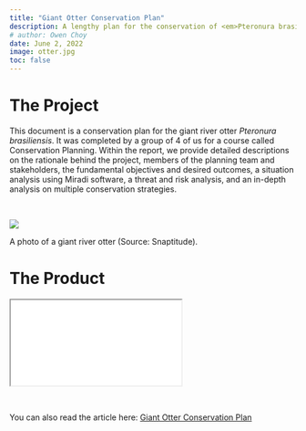 ```yaml
---
title: "Giant Otter Conservation Plan"
description: A lengthy plan for the conservation of <em>Pteronura brasiliensis</em> in the Amazon River region. 
# author: Owen Choy
date: June 2, 2022
image: otter.jpg
toc: false
---
```


# [The Project]{.red-text}

This document is a conservation plan for the giant river otter <em>Pteronura brasiliensis</em>. It was completed by a group of 4 of us for a course called Conservation Planning. Within the report, we provide detailed descriptions on the rationale behind the project, members of the planning team and stakeholders, the fundamental objectives and desired outcomes, a situation analysis using Miradi software, a threat and risk analysis, and an in-depth analysis on multiple conservation strategies. 

<br>

::: {.center}
![](otter.jpg)
<p class="caption">
A photo of a giant river otter (Source: Snaptitude).
</p>
:::


# [The Product]{.red-text}

<div class="resize">
<iframe src="otter.pdf" class="iframe-style"></iframe>
</div>

<br>

You can also read the article here: [Giant Otter Conservation Plan](https://owenchoy.github.io/portfolio/otter%20conservation%20plan/otter.pdf)
